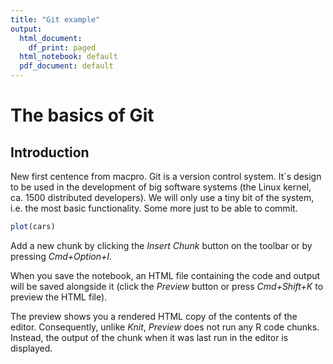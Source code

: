 ```yaml
---
title: "Git example"
output:
  html_document:
    df_print: paged
  html_notebook: default
  pdf_document: default
---
```


# The basics of Git

## Introduction

New first centence from macpro. Git is a version control system. It`s design to be used in the development of big software systems (the Linux kernel, ca. 1500 distributed developers). We will only use a tiny bit of the system, i.e. the most basic functionality. Some more just to be able to commit.


```r
plot(cars)
```

Add a new chunk by clicking the *Insert Chunk* button on the toolbar or by pressing *Cmd+Option+I*.

When you save the notebook, an HTML file containing the code and output will be saved alongside it (click the *Preview* button or press *Cmd+Shift+K* to preview the HTML file). 

The preview shows you a rendered HTML copy of the contents of the editor. Consequently, unlike *Knit*, *Preview* does not run any R code chunks. Instead, the output of the chunk when it was last run in the editor is displayed.


